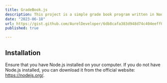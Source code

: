 ```yaml
---
title: GradeBook.js
description: This project is a simple grade book program written in Node.js. It allows you to add subjects and grades, delete subjects and grades, display average grades, and save and load data.
date: "2023-06-18"
url: https://gist.github.com/AurelDeveloper/6db8cafa383d948d74c404eeff0ab494
published: true

---
```


## Installation
Ensure that you have Node.js installed on your computer.
If you do not have Node.js installed, you can download it from the official website: https://nodejs.org/.